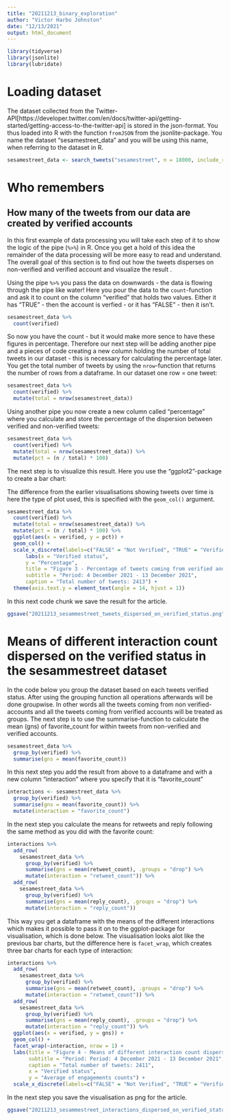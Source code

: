 ```yaml
---
title: "20211213_binary_exploration"
author: "Victor Harbo Johnston"
date: "12/13/2021"
output: html_document
---
```


```r
library(tidyverse)
library(jsonlite)
library(lubridate)
```

# Loading dataset
The dataset collected from the Twitter-API[https://developer.twitter.com/en/docs/twitter-api/getting-started/getting-access-to-the-twitter-api] is stored in the json-format. You thus loaded into R with the function `fromJSON` from the jsonlite-package. You name the dataset "sesamestreet_data" and you will be using this name, when referring to the dataset in R.

```r
sesamestreet_data <- search_tweets("sesamestreet", n = 18000, include_rts = TRUE)
```

# Who remembers

## How many of the tweets from our data are created by verified accounts

In this first example of data processing you will take each step of it to show the logic of the pipe (`%>%`) in R. Once you get a hold of this idea the remainder of the data processing will be more easy to read and understand. The overall goal of this section is to find out how the tweets disperses on non-verified and verified account and visualize the result . 

Using the pipe `%>%` you pass the data on downwards - the data is flowing through the pipe like water! Here you pour the data to the `count`-function and ask it to count on the column "verified" that holds two values. Either it has "TRUE" - then the account is verfied - or it has "FALSE" - then it isn't.   

```r
sesamestreet_data %>% 
  count(verified)
```
So now you have the count - but it would make more sence to have these figures in percentage. Therefore our next step will be adding another pipe and a pieces of code creating a new column holding the number of total tweets in our dataset - this is necessary for calculating the percentage later. You get the total number of tweets by using the `nrow`-function that returns the number of rows from a dataframe. In our dataset one row = one tweet:

```r
sesamestreet_data %>% 
  count(verified) %>% 
  mutate(total = nrow(sesamestreet_data))
```

Using another pipe you now create a new column called "percentage" where you calculate and store the percentage of the dispersion between verified and non-verified tweets:

```r
sesamestreet_data %>% 
  count(verified) %>% 
  mutate(total = nrow(sesamestreet_data)) %>% 
  mutate(pct = (n / total) * 100)
```
The next step is to visualize this result. Here you use the "ggplot2"-package to create a bar chart:  

The difference from the earlier visualisations showing tweets over time is here the type of plot used, this is specified with the `geom_col()` argument. 

```r
sesamestreet_data %>% 
  count(verified) %>% 
  mutate(total = nrow(sesamestreet_data)) %>% 
  mutate(pct = (n / total) * 100) %>% 
  ggplot(aes(x = verified, y = pct)) +
  geom_col() +
  scale_x_discrete(labels=c("FALSE" = "Not Verified", "TRUE" = "Verified"))+
      labs(x = "Verified status",
      y = "Percentage",
      title = "Figure 3 - Percentage of tweets coming from verified and non-verified\naccounts in the sesamestreet-dataset",
      subtitle = "Period: 4 December 2021 - 13 December 2021", 
      caption = "Total number of tweets: 2413") + 
  theme(axis.text.y = element_text(angle = 14, hjust = 1))
```
In this next code chunk we save the result for the article. 
```r
ggsave("20211213_sesammestreet_tweets_dispersed_on_verified_status.png", width = 8, height = 5, dpi = 800)
```

# Means of different interaction count dispersed on the verified status in the sesammestreet dataset
In the code below you group the dataset based on each tweets verified status. After using the grouping function all operations afterwards will be done groupwise. In other words all the tweets coming from non verified-accounts and all the tweets coming from verified accounts will be treated as groups. The next step is to use the summarise-function to calculate the mean (gns) of favorite_count for within tweets from non-verified and verified accounts.  

```r
sesamestreet_data %>% 
  group_by(verified) %>% 
  summarise(gns = mean(favorite_count))
```

In this next step you add the result from above to a dataframe and with a new column "interaction" where you specify that it is "favorite_count"

```r
interactions <- sesamestreet_data %>% 
  group_by(verified) %>% 
  summarise(gns = mean(favorite_count)) %>% 
  mutate(interaction = "favorite_count")
```

In the next step you calculate the means for retweets and reply following the same method as you did with the favorite count:
```r
interactions %>% 
  add_row(
    sesamestreet_data %>% 
      group_by(verified) %>% 
      summarise(gns = mean(retweet_count), .groups = "drop") %>% 
      mutate(interaction = "retweet_count")) %>% 
  add_row(
    sesamestreet_data %>% 
      group_by(verified) %>% 
      summarise(gns = mean(reply_count), .groups = "drop") %>% 
      mutate(interaction = "reply_count"))
```
This way you get a dataframe with the means of the different interactions which makes it possible to pass it on to the ggplot-package for visualisation, which is done below. The visualisation looks alot like the previous bar charts, but the difference here is `facet_wrap`, which creates three bar charts for each type of interaction:

```r
interactions %>% 
  add_row(
    sesamestreet_data %>% 
      group_by(verified) %>% 
      summarise(gns = mean(retweet_count), .groups = "drop") %>% 
      mutate(interaction = "retweet_count")) %>% 
  add_row(
    sesamestreet_data %>% 
      group_by(verified) %>% 
      summarise(gns = mean(reply_count), .groups = "drop") %>% 
      mutate(interaction = "reply_count")) %>% 
  ggplot(aes(x = verified, y = gns)) +
  geom_col() +
  facet_wrap(~interaction, nrow = 1) +
  labs(title = "Figure 4 - Means of different interaction count dispersed on the verified\nstatus in the sesammestreet dataset",
       subtitle = "Period: Period: 4 December 2021 - 13 December 2021",
       caption = "Total number of tweets: 2411",
       x = "Verified status",
       y = "Average of engagements counts") +
  scale_x_discrete(labels=c("FALSE" = "Not Verified", "TRUE" = "Verified"))
```
In the next step you save the visualisation as png for the article. 

```r
ggsave("20211213_sesammestreet_interactions_dispersed_on_verified_status.png", width = 8, height = 5, dpi = 800)
```
